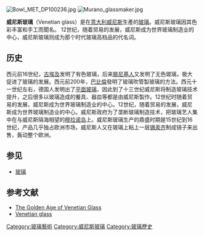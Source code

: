 [[File:Bowl_MET_DP100236.jpg|thumb]]
[[File:Murano_glassmaker.jpg|thumb]]

'''威尼斯玻璃'''（Venetian glass）是在[[意大利|意大利]][[威尼斯|威尼斯]]生產的[[玻璃|玻璃]]。威尼斯玻璃因其色彩丰富和手工而聞名。 12世纪，随着贸易的发展，威尼斯成为世界玻璃制造业的中心，威尼斯玻璃则成为那个时代玻璃高档品的代名词。

== 历史 ==
西元前16世纪，[[古埃及|古埃及]]发明了有色玻璃，后来[[腓尼基人|腓尼基人]]又发明了无色玻璃，极大促进了玻璃的发展。西元前200年，[[巴比倫|巴比倫]]發明了玻璃吹管製玻璃的方法。西元十一世纪左右，德国人发明出了[[平面玻璃|平面玻璃]]，因此到了十三世纪威尼斯将制造玻璃技术提升，之后很多以玻璃造成的餐具、器皿等都是由威尼斯製作。12世纪时随着贸易的发展，威尼斯成为世界玻璃制造业的中心。12世纪，随着贸易的发展，威尼斯成为世界玻璃制造业的中心。威尼斯政府为了垄断玻璃制造技术，把玻璃艺人集中在与威尼斯隔海相望的[[穆拉诺岛|穆拉诺岛]]上。威尼斯玻璃生产的鼎盛时期是15世纪到16世纪，产品几乎独占欧洲市场，威尼斯人又在玻璃上粘上一层[[锡汞齐|锡汞齐]]制成镜子来出售，轰动整个欧洲。

== 参见 ==
* [[玻璃|玻璃]]

== 参考文献==
{{reflist}}
*[http://books.google.com.tw/books?id=mEfVAAAAMAAJ&q=Venetian+glass&dq=Venetian+glass&hl=zh-TW&sa=X&ei=KqPXU5rOA4GA8gXhk4KgCA&ved=0CCMQ6AEwAQ The Golden Age of Venetian Glass]
*[http://books.google.com.tw/books?id=kQrrAAAAMAAJ&q=Venetian+glass&dq=Venetian+glass&hl=zh-TW&sa=X&ei=KqPXU5rOA4GA8gXhk4KgCA&ved=0CCoQ6AEwAg Venetian glass]

[[Category:玻璃藝術|Category:玻璃藝術]]
[[Category:威尼斯玻璃|Category:威尼斯玻璃]]
[[Category:玻璃歷史|Category:玻璃歷史]]